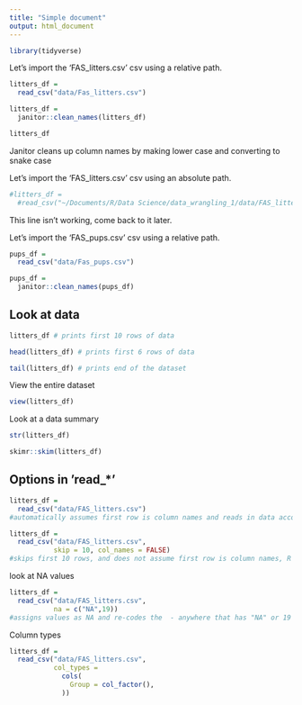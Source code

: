 ```yaml
---
title: "Simple document"
output: html_document
---
```


```r
library(tidyverse)
```

Let's import the 'FAS_litters.csv' csv using a relative path.

```r
litters_df = 
  read_csv("data/Fas_litters.csv")

litters_df = 
  janitor::clean_names(litters_df)

litters_df

```

Janitor cleans up column names by making lower case and converting to snake case

Let's import the 'FAS_litters.csv' csv using an absolute path.

```r
#litters_df = 
  #read_csv("~/Documents/R/Data Science/data_wrangling_1/data/FAS_litters.csv")
```
This line isn't working, come back to it later.

Let's import the 'FAS_pups.csv' csv using a relative path.

```r
pups_df = 
  read_csv("data/Fas_pups.csv")

pups_df = 
  janitor::clean_names(pups_df)
```

## Look at data

```r
litters_df # prints first 10 rows of data

head(litters_df) # prints first 6 rows of data

tail(litters_df) # prints end of the dataset
```

View the entire dataset

```r
view(litters_df)
```

Look at a data summary

```r
str(litters_df)

skimr::skim(litters_df)
```

## Options in 'read_*'

```r
litters_df = 
  read_csv("data/FAS_litters.csv")
#automatically assumes first row is column names and reads in data accordingly

litters_df = 
  read_csv("data/FAS_litters.csv",
           skip = 10, col_names = FALSE)
#skips first 10 rows, and does not assume first row is column names, R will assign its own names to columns

```

look at NA values

```r
litters_df = 
  read_csv("data/FAS_litters.csv",
           na = c("NA",19))
#assigns values as NA and re-codes the  - anywhere that has "NA" or 19 is treated as missing variable
```

Column types

```r
litters_df = 
  read_csv("data/FAS_litters.csv",
           col_types = 
             cols(
               Group = col_factor(),
             ))
```

